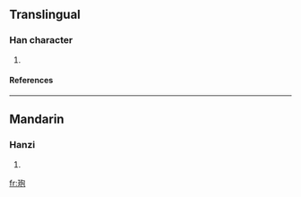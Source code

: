 ==Translingual==
===Han character===
{{Han char|rn=96|rad=玉|as=05|sn=9|four=1711<sub>2</sub>|canj=一土心口山 (MGPRU)}}
# {{defn|Han|sort=玉05}}
====References====
{{Han ref|kx=0729.010|dkj=20896|dj=1140.260|hdz=21108.080|uh=73B8|ud=29624|bh=CFD5|bd=53205}}

----
==Mandarin==
===Hanzi===
{{cmn-hanzi|pin=[[cī]] ([[ci1]]), [[fú]] ([[fu2]])|wg=tz'u<sup>1</sup>, fu<sup>2</sup>}}
# {{defn|Mandarin}}

[[fr:玸]]